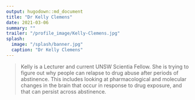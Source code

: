 ```yaml
---
output: hugodown::md_document
title: "Dr Kelly Clemens"
date: 2021-03-06
summary: ""
trailer: "/profile_image/Kelly-Clemens.jpg"
splash:
  image: "/splash/banner.jpg"
  caption: "Dr Kelly Clemens"
---
```


> Kelly is a Lecturer and current UNSW Scientia Fellow. She is trying to figure out why people can relapse to drug abuse after periods of abstinence. This includes looking at pharmacological and molecular changes in the brain that occur in response to drug exposure, and that can persist across abstinence.
